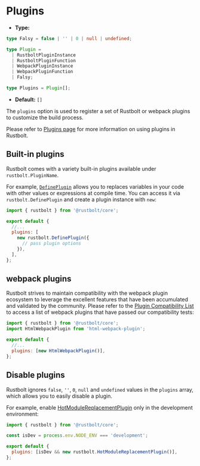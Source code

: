 # Plugins

- **Type:**

```ts
type Falsy = false | '' | 0 | null | undefined;

type Plugin =
  | RustboltPluginInstance
  | RustboltPluginFunction
  | WebpackPluginInstance
  | WebpackPluginFunction
  | Falsy;

type Plugins = Plugin[];
```

- **Default:** `[]`

The `plugins` option is used to register a set of Rustbolt or webpack plugins to customize the build process.

Please refer to [Plugins page](/guide/features/plugin) for more information on using plugins in Rustbolt.

## Built-in plugins

Rustbolt comes with a variety built-in plugins available under `rustbolt.PluginName`.

For example, [`DefinePlugin`](/plugins/webpack/define-plugin) allows you to replaces variables in your code with other values or expressions at compile time. You can access it via `rustbolt.DefinePlugin` and create a plugin instance with `new`:

```js title="rustbolt.config.mjs"
import { rustbolt } from '@rustbolt/core';

export default {
  //...
  plugins: [
    new rustbolt.DefinePlugin({
      // pass plugin options
    }),
  ],
};
```

## webpack plugins

Rustbolt strives to maintain compatibility with the webpack plugin ecosystem to leverage the excellent features that have been accumulated and validated by the community. Please refer to the [Plugin Compatibility List](/guide/compatibility/plugin) to access a list of webpack plugins that have passed our compatibility tests:

```js title="rustbolt.config.mjs"
import { rustbolt } from '@rustbolt/core';
import HtmlWebpackPlugin from 'html-webpack-plugin';

export default {
  //...
  plugins: [new HtmlWebpackPlugin()],
};
```

## Disable plugins

Rustbolt ignores `false`, `''`, `0`, `null` and `undefined` values in the `plugins` array, which allows you to easily disable a plugin.

For example, enable [HotModuleReplacementPlugin](/plugins/webpack/hot-module-replacement-plugin) only in the development environment:

```js title="rustbolt.config.mjs"
import { rustbolt } from '@rustbolt/core';

const isDev = process.env.NODE_ENV === 'development';

export default {
  plugins: [isDev && new rustbolt.HotModuleReplacementPlugin()],
};
```
